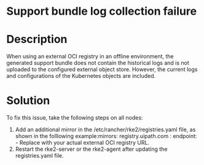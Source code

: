 ﻿# Support bundle log collection failure

# Description

When using an external OCI registry in an offline environment, the generated support bundle does not contain the historical logs and is not uploaded to the configured external object store. However, the current logs and configurations of the Kubernetes objects are included.

# Solution

To fix this issue, take the following steps on all nodes:

1. Add an additional mirror in the /etc/rancher/rke2/registries.yaml file, as shown in the folllowing example:mirrors: registry.uipath.com : endpoint: - <External OCI registry url>Replace <External OCI registry url> with your actual external OCI registry URL.
2. Restart the rke2-server or the rke2-agent after updating the registries.yaml file.
